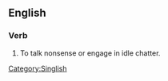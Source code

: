 ==English==

===Verb===
{{head|en|verb|head=[[talk]] [[cock]]}}

# {{context|Singapore|informal|lang=en}} To talk nonsense or engage in idle chatter.

[[Category:Singlish]]